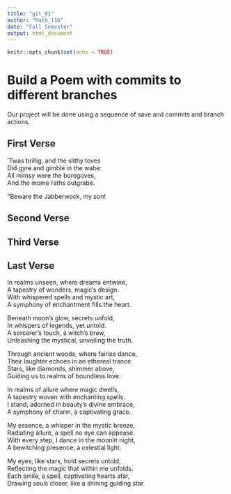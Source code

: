 ```yaml
---
title: "git_01"
author: "Math_116"
date: "Fall Semester"
output: html_document
---
```


```r
knitr::opts_chunk$set(echo = TRUE)
```
# Build a Poem with commits to different branches
Our project will be done using a sequence of save and commits and branch actions.
<!-- Do not modify or change any text in "!--" bracketed areas such as this --- these are instructions to
you, if you change any of this the git program will notice it and compromise your git merging strategy !-->

## First Verse 
<!--Put the first five lines of a poem by Lewis Carrol in this section!-->
’Twas brillig, and the slithy toves  
Did gyre and gimble in the wabe:  
All mimsy were the borogoves,  
And the mome raths outgrabe.  

“Beware the Jabberwock, my son!  

## Second Verse
<!--Put the first five lines of a poem by Robert Frost here!-->

## Third Verse
<!--Put the first two verses of The Walrus and the Carpenter here!-->

## Last Verse
<!--Put a short poem you created using chatGPT of 20 to 30 lines,here!-->
In realms unseen, where dreams entwine,  
A tapestry of wonders, magic's design.  
With whispered spells and mystic art,  
A symphony of enchantment fills the heart.  

Beneath moon's glow, secrets unfold,  
In whispers of legends, yet untold.  
A sorcerer's touch, a witch's brew,  
Unleashing the mystical, unveiling the truth.  

Through ancient woods, where fairies dance,  
Their laughter echoes in an ethereal trance.  
Stars, like diamonds, shimmer above,  
Guiding us to realms of boundless love.  

In realms of allure where magic dwells,  
A tapestry woven with enchanting spells.  
I stand, adorned in beauty's divine embrace,  
A symphony of charm, a captivating grace.  

My essence, a whisper in the mystic breeze,  
Radiating allure, a spell no eye can appease.  
With every step, I dance in the moonlit night,  
A bewitching presence, a celestial light.  

My eyes, like stars, hold secrets untold,  
Reflecting the magic that within me unfolds.  
Each smile, a spell, captivating hearts afar,  
Drawing souls closer, like a shining guiding star.  

